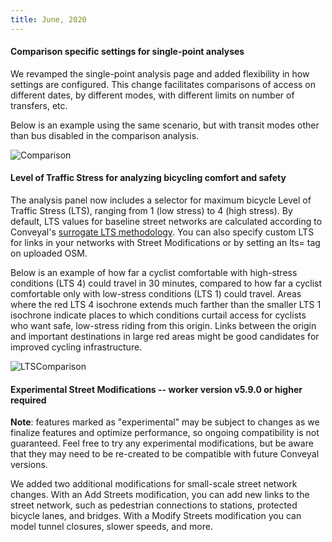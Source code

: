 ```yaml
---
title: June, 2020
---
```


#### Comparison specific settings for single-point analyses

We revamped the single-point analysis page and added flexibility in how settings are configured. This change facilitates comparisons of access on different dates, by different modes, with different limits on number of transfers, etc.

Below is an example using the same scenario, but with transit modes other than bus disabled in the comparison analysis.

![Comparison](/img/changelog/202006/comparison.jpg)

#### Level of Traffic Stress for analyzing bicycling comfort and safety

The analysis panel now includes a selector for maximum bicycle Level of Traffic Stress (LTS), ranging from 1 (low stress) to 4 (high stress). By default, LTS values for baseline street networks are calculated according to Conveyal's [surrogate LTS methodology](https://blog.conveyal.com/better-measures-of-bike-accessibility-d875ae5ed831). You can also specify custom LTS for links in your networks with Street Modifications or by setting an lts= tag on uploaded OSM.

Below is an example of how far a cyclist comfortable with high-stress conditions (LTS 4) could travel in 30 minutes, compared to how far a cyclist comfortable only with low-stress conditions (LTS 1) could travel. Areas where the red LTS 4 isochrone extends much farther than the smaller LTS 1 isochrone indicate places to which conditions curtail access for cyclists who want safe, low-stress riding from this origin. Links between the origin and important destinations in large red areas might be good candidates for improved cycling infrastructure.

![LTSComparison](/img/changelog/202006/ltscomparison.jpg)

#### Experimental Street Modifications -- **worker version v5.9.0 or higher required**

**Note**: features marked as "experimental" may be subject to changes as we finalize features and optimize performance, so ongoing compatibility is not guaranteed. Feel free to try any experimental modifications, but be aware that they may need to be re-created to be compatible with future Conveyal versions.

We added two additional modifications for small-scale street network changes. With an Add Streets modification, you can add new links to the street network, such as pedestrian connections to stations, protected bicycle lanes, and bridges. With a Modify Streets modification you can model tunnel closures, slower speeds, and more.
